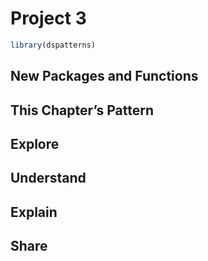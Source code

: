 # Project 3

```r
library(dspatterns)
```


## New Packages and Functions  

## This Chapter's Pattern

## Explore

## Understand

## Explain

## Share


